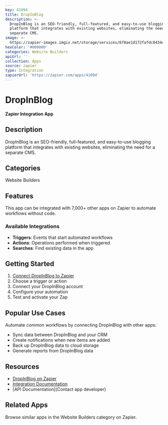 ```yaml
---
key: 41094
title: DropInBlog
description: >-
  DropInBlog is an SEO-friendly, full-featured, and easy-to-use blogging
  platform that integrates with existing websites, eliminating the need for a
  separate CMS.
image: >-
  https://zapier-images.imgix.net/storage/services/6f8ae1d172fafdc8434c5dc2f638f65f.png?auto=format%2Ccompress&ixlib=python-3.0.0&q=50
hexColor: '#000000'
categories: Website Builders
apiUrl: ''
collection: Apps
source: zapier
type: Integration
zapierUrl: 'https://zapier.com/apps/41094'
---
```

# DropInBlog

**Zapier Integration App**

## Description

DropInBlog is an SEO-friendly, full-featured, and easy-to-use blogging platform that integrates with existing websites, eliminating the need for a separate CMS.

## Categories

Website Builders

## Features

This app can be integrated with 7,000+ other apps on Zapier to automate workflows without code.

### Available Integrations

- **Triggers**: Events that start automated workflows
- **Actions**: Operations performed when triggered
- **Searches**: Find existing data in the app

## Getting Started

1. [Connect DropInBlog to Zapier](https://zapier.com/apps/41094)
2. Choose a trigger or action
3. Connect your DropInBlog account
4. Configure your automation
5. Test and activate your Zap

## Popular Use Cases

Automate common workflows by connecting DropInBlog with other apps:

- Sync data between DropInBlog and your CRM
- Create notifications when new items are added
- Back up DropInBlog data to cloud storage
- Generate reports from DropInBlog data

## Resources

- [DropInBlog on Zapier](https://zapier.com/apps/41094)
- [Integration Documentation](https://zapier.com/apps/41094/integrations)
- [API Documentation](Contact app developer)

## Related Apps

Browse similar apps in the Website Builders category on Zapier.
